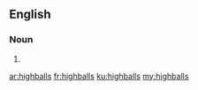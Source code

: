 ==English==

===Noun===
{{head|en|plural}}

# {{plural of|highball|lang=en}}

[[ar:highballs]]
[[fr:highballs]]
[[ku:highballs]]
[[my:highballs]]